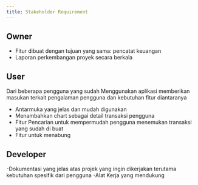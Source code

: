 ---
title: Stakeholder Requirement
---

## Owner

- Fitur dibuat dengan tujuan yang sama: pencatat keuangan
- Laporan perkembangan proyek secara berkala


## User

Dari beberapa pengguna yang sudah Menggunakan aplikasi memberikan masukan terkait pengalaman pengguna dan kebutuhan fitur diantaranya

- Antarmuka yang jelas dan mudah digunakan
- Menambahkan chart sebagai detail transaksi pengguna
- Fitur Pencarian untuk mempermudah pengguna menemukan transaksi yang sudah di buat
- Fitur untuk menabung

## Developer

-Dokumentasi yang jelas atas projek yang ingin dikerjakan terutama kebutuhan spesifik dari pengguna
-Alat Kerja yang mendukung


